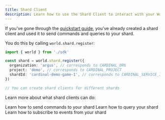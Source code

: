 ```yaml
---
title: Shard Client
description: Learn how to use the Shard Client to interact with your World Engine shard.
---
```


If you've gone through the [quickstart guide](../quickstart), you've already created a shard client and
used it to send commands and queries to your shard.

You do this by calling `world.shard.register`:

```typescript Register Shard Client
import { world } from './sdk'

const shard = world.shard.register({
  organization: 'argus', // corresponds to CARDINAL_ORG
  project: 'demo', // corresponds to CARDINAL_PROJECT
  shardId: 'cardinal-demo-game-1', // corresponds to CARDINAL_SERVICE_ID
})

// You can create shard clients for different shards
```

Learn more about what shard clients can do:

<CardGroup cols={2}>
  <Card title="Command" href="./command">
    Learn how to send commands to your shard
  </Card>
  <Card title="Query" href="./query">
    Learn how to query your shard
  </Card>
  <Card title="Subscribe Events" href="./subscribe-events">
    Learn how to subscribe to events from your shard
  </Card>
</CardGroup>
